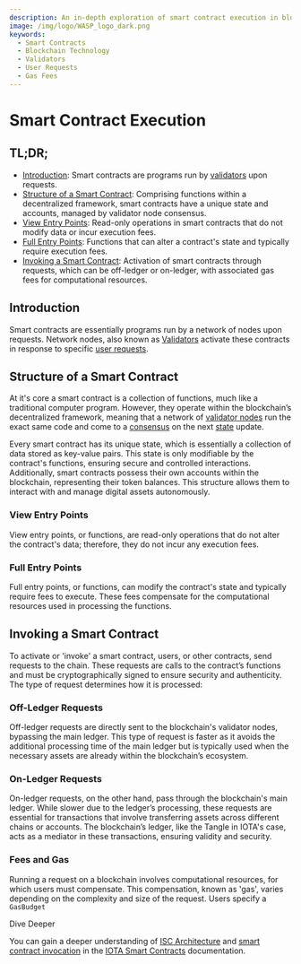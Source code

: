 ```yaml
---
description: An in-depth exploration of smart contract execution in blockchain technology, detailing their structure, invocation, and associated fees.
image: /img/logo/WASP_logo_dark.png
keywords:
  - Smart Contracts
  - Blockchain Technology
  - Validators
  - User Requests
  - Gas Fees
---
```


# Smart Contract Execution

## TL;DR;

- [Introduction](#introduction): Smart contracts are programs run by [validators](chain-owners-validators-and-access-nodes.md#validator-nodes) upon requests.
- [Structure of a Smart Contract](#structure-of-a-smart-contract): Comprising functions within a decentralized framework, smart contracts have a unique state and accounts, managed by validator node consensus.
- [View Entry Points](#view-entry-points): Read-only operations in smart contracts that do not modify data or incur execution fees.
- [Full Entry Points](#full-entry-points): Functions that can alter a contract's state and typically require execution fees.
- [Invoking a Smart Contract](#invoking-a-smart-contract): Activation of smart contracts through requests, which can be off-ledger or on-ledger, with associated gas fees for computational resources.

## Introduction

Smart contracts are essentially programs run by a network of nodes upon requests. Network nodes, also known as
[Validators](chain-owners-validators-and-access-nodes.md) activate these contracts in response to specific [user requests](#invoking-a-smart-contract).

## Structure of a Smart Contract

At it's core a smart contract is a collection of functions, much like a traditional computer program. However, they operate
within the blockchain’s decentralized framework, meaning that a network of [validator nodes](chain-owners-validators-and-access-nodes.md) run the exact
same code and come to a [consensus](consensus.md) on the next [state](accounts-addresses-and-fees.md) update.

Every smart contract has its unique state, which is essentially a collection of data stored as key-value pairs. This
state is only modifiable by the contract's functions, ensuring secure and controlled interactions. Additionally, smart
contracts possess their own accounts within the blockchain, representing their token balances. This structure allows
them to interact with and manage digital assets autonomously.

### View Entry Points

View entry points, or functions, are read-only operations that do not alter the contract's data; therefore, they do not incur
any execution fees.

### Full Entry Points

Full entry points, or functions, can modify the contract's state and typically require fees to execute.
These fees compensate for the computational resources used in processing the functions.

## Invoking a Smart Contract

To activate or 'invoke' a smart contract, users, or other contracts, send requests to the chain. These requests are
calls to the contract’s functions and must be cryptographically signed to ensure security and authenticity.
The type of request determines how it is processed:

### Off-Ledger Requests

Off-ledger requests are directly sent to the blockchain's validator nodes, bypassing the main ledger. This type of
request is faster as it avoids the additional processing time of the main ledger but is typically used when the
necessary assets are already within the blockchain’s ecosystem.

### On-Ledger Requests

On-ledger requests, on the other hand, pass through the blockchain's main ledger. While slower due to the ledger’s
processing, these requests are essential for transactions that involve transferring assets across different chains or
accounts. The blockchain’s ledger, like the Tangle in IOTA's case, acts as a mediator in these transactions, ensuring
validity and security.

### Fees and Gas

Running a request on a blockchain involves computational resources, for which users must compensate. This compensation,
known as 'gas', varies depending on the complexity and size of the request. Users specify a `GasBudget`

<Tip> 
Dive Deeper

You can gain a deeper understanding
of [ISC Architecture](/isc/introduction#isc-architecture) and [smart contract invocation](/isc/explanations/invocation/)
in the [IOTA Smart Contracts](/isc/introduction) documentation.

</Tip>
